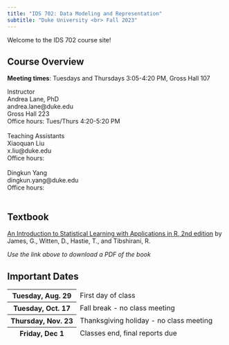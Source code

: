 ```yaml
---
title: "IDS 702: Data Modeling and Representation"
subtitle: "Duke University <br> Fall 2023"
---
```


Welcome to the IDS 702 course site!

## Course Overview

**Meeting times**: Tuesdays and Thursdays 3:05-4:20 PM, Gross Hall 107

```{=html}
<a>Instructor</a> <br/>
Andrea Lane, PhD <br/>
andrea.lane@duke.edu <br/>
Gross Hall 223 <br/>
Office hours: Tues/Thurs 4:20-5:20 PM
<br/> <br/>
```
```{=html}
<a>Teaching Assistants</a> <br/>
Xiaoquan Liu <br/>
x.liu@duke.edu <br/>
Office hours: 
<br/> <br/>
Dingkun Yang <br/>
dingkun.yang@duke.edu <br/>
Office hours:
<br/> <br/>
```
## Textbook

[An Introduction to Statistical Learning with Applications in R, 2nd edition](https://www.statlearning.com/) by James, G., Witten, D., Hastie, T., and Tibshirani, R.

*Use the link above to download a PDF of the book*

## Important Dates

```{=html}
<table class="table table-hover">
  <thead>
    <tr class="table-primary">
      <th scope="row">Tuesday, Aug. 29</th>
      <td>First day of class</td>
    </tr>
    <tr class="table-primary">
      <th scope="row">Tuesday, Oct. 17</th>
      <td>Fall break - no class meeting</td>
    </tr>
    <tr class="table-primary">
      <th scope="row">Thursday, Nov. 23 </th>
      <td>Thanksgiving holiday - no class meeting </td>
    </tr>
        <tr class="table-primary">
      <th scope="row">Friday, Dec 1 </th>
      <td>Classes end, final reports due </td>
    </tr>
  </tbody>
</table>
```

